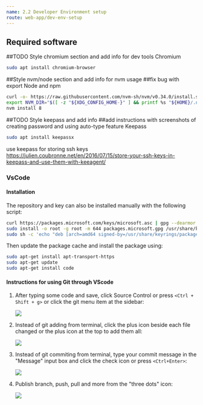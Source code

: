 ```yaml
---
name: 2.2 Developer Environment setup
route: web-app/dev-env-setup
---
```



## Required software
##TODO Style chromium section and add info for dev tools 
Chromium

```sh
sudo apt install chromium-browser
```

##Style nvm/node section and add info for nvm usage
##fix bug with export
Node and npm
```sh
curl -o- https://raw.githubusercontent.com/nvm-sh/nvm/v0.34.0/install.sh | bash
export NVM_DIR="$([ -z "${XDG_CONFIG_HOME-}" ] && printf %s "${HOME}/.nvm" || printf %s "${XDG_CONFIG_HOME}/nvm")" [ -s "$NVM_DIR/nvm.sh" ] && \. "$NVM_DIR/nvm.sh" # This loads nvm
nvm install 8
```

##TODO Style keepass and add info
##add instructions with screenshots of creating password and using auto-type feature
Keepass
```sh
sudo apt install keepassx
```
use keepass for storing ssh keys https://julien.coubronne.net/en/2016/07/15/store-your-ssh-keys-in-keepass-and-use-them-with-keeagent/

### VsCode
#### Installation
The repository and key can also be installed manually with the following script:
```sh
curl https://packages.microsoft.com/keys/microsoft.asc | gpg --dearmor > packages.microsoft.gpg
sudo install -o root -g root -m 644 packages.microsoft.gpg /usr/share/keyrings/
sudo sh -c 'echo "deb [arch=amd64 signed-by=/usr/share/keyrings/packages.microsoft.gpg] https://packages.microsoft.com/repos/vscode stable main" > /etc/apt/sources.list.d/vscode.list'
```
Then update the package cache and install the package using:
```sh
sudo apt-get install apt-transport-https
sudo apt-get update
sudo apt-get install code
```
#### Instructions for using Git through VScode
1. After typing some code and save, click Source Control or press `<Ctrl + Shift + g>` or click the git menu item at the sidebar:
    <p> <img src="screenshots/sourcecontrol.png" /> </p>
2. Instead of git adding from terminal, click the plus icon beside each file changed or the plus icon at the top to add them all:
    <p> <img src="screenshots/gitadd.png" /> </p>
3. Instead of git commiting from terminal, type your commit message in the "Message" input box and click the check icon or press `<Ctrl+Enter>`:
    <p> <img src="screenshots/commit.png" /> </p>
4. Publish branch, push, pull and more from the "three dots" icon:
    <p> <img src="screenshots/push.png" /> </p>
